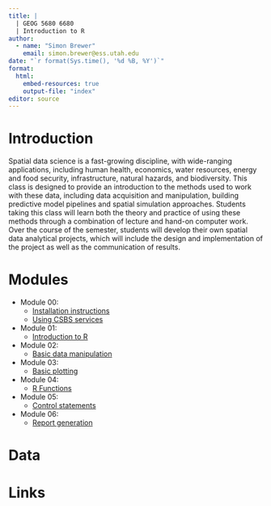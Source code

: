 ```yaml
---
title: |
  | GEOG 5680 6680
  | Introduction to R
author: 
  - name: "Simon Brewer"
    email: simon.brewer@ess.utah.edu
date: "`r format(Sys.time(), '%d %B, %Y')`"
format:
  html:
    embed-resources: true
    output-file: "index"
editor: source
---
```


# Introduction

Spatial data science is a fast-growing discipline, with wide-ranging applications, including human health, economics, water resources, energy and food security, infrastructure, natural hazards, and biodiversity. This class is designed to provide an introduction to the methods used to work with these data, including data acquisition and manipulation, building predictive model pipelines and spatial simulation approaches. Students taking this class will learn both the theory and practice of using these methods through a combination of lecture and hand-on computer work. Over the course of the semester, students will develop their own spatial data analytical projects, which will include the design and implementation of the project as well as the communication of results. 

# Modules

- Module 00: 
    - [Installation instructions][m00]
    - [Using CSBS services][m00b]
- Module 01: 
    - [Introduction to R][m01]
- Module 02: 
    - [Basic data manipulation][m02]
- Module 03: 
    - [Basic plotting][m03]
- Module 04: 
    - [R Functions][m04]
- Module 05: 
    - [Control statements][m05]
- Module 06: 
    - [Report generation][m06]

# Data

# Links


[m00]: https://simonbrewer.github.io/geog5680/GEOG_5680_00.html
[m00b]: https://simonbrewer.github.io/geog5680/GEOG_5680_00b.html
[m01]: https://simonbrewer.github.io/geog5680/GEOG_5680_01.html
[m02]: https://simonbrewer.github.io/geog5680/GEOG_5680_02.html
[m03]: https://simonbrewer.github.io/geog5680/GEOG_5680_03.html
[m04]: https://simonbrewer.github.io/geog5680/GEOG_5680_04.html
[m05]: https://simonbrewer.github.io/geog5680/GEOG_5680_05.html
[m06]: https://simonbrewer.github.io/geog5680/GEOG_5680_06.html

